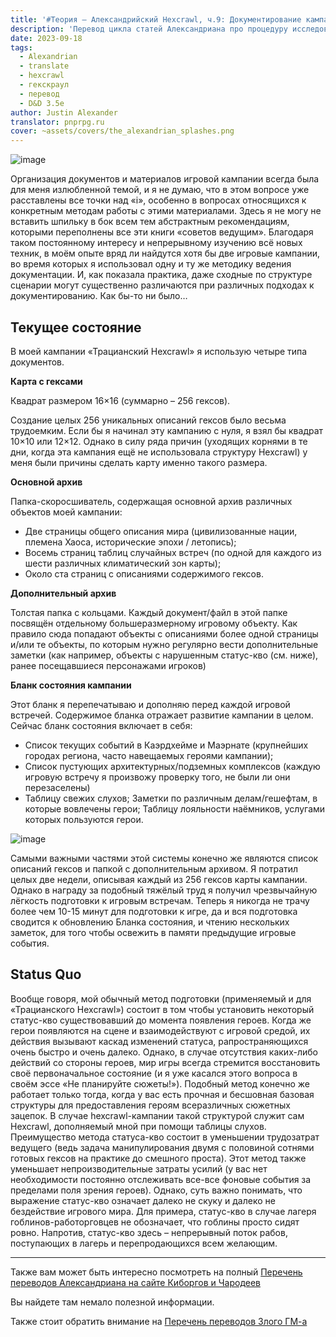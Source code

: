 ```yaml
---
title: '#Теория — Александрийский Hexcrawl, ч.9: Документирование кампании (перевод)'
description: 'Перевод цикла статей Александриана про процедуру исследования гексов в третьей редакции D&D #alexandrian #hexcrawl #dnd3e #translate'
date: 2023-09-18
tags:
  - Alexandrian
  - translate
  - hexcrawl
  - гекскраул
  - перевод
  - D&D 3.5e
author: Justin Alexander
translator: pnprpg.ru
cover: ~assets/covers/the_alexandrian_splashes.png
---
```


![image](https://cyborgsandmages.com/images/hexcrawl-9-1.jpg)

Организация документов и материалов игровой кампании всегда была для меня излюбленной темой, и я не думаю, что в этом вопросе уже расставлены все точки над «i», особенно в вопросах относящихся к конкретным методам работы с этими материалами.
Здесь я не могу не вставить шпильку в бок всем тем абстрактным рекомендациям, которыми переполнены все эти книги «советов ведущим».
Благодаря таком постоянному интересу и непрерывному изучению всё новых техник, в моём опыте вряд ли найдутся хотя бы две игровые кампании, во время которых я использовал одну и ту же методику ведения документации. И, как показала практика, даже сходные по структуре сценарии могут существенно различаются при различных подходах к документированию. Как бы-то ни было…

## Текущее состояние

В моей кампании «Трацианский Hexcrawl» я использую четыре типа документов.

**Карта с гексами**

Квадрат размером 16×16 (суммарно – 256 гексов).

Создание целых 256 уникальных описаний гексов было весьма трудоемким. Если бы я начинал эту кампанию с нуля, я взял бы квадрат 10×10 или 12×12. Однако в силу ряда причин (уходящих корнями в те дни, когда эта кампания ещё не использовала структуру Hexcrawl) у меня были причины сделать карту именно такого размера.

**Основной архив**

Папка-скоросшиватель, содержащая основной архив различных объектов моей кампании:

- Две страницы общего описания мира (цивилизованные нации, племена Хаоса, исторические эпохи / летопись);
- Восемь страниц таблиц случайных встреч (по одной для каждого из шести различных климатический зон карты);
- Около ста страниц с описаниями содержимого гексов.

**Дополнительный архив**

Толстая папка с кольцами. Каждый документ/файл в этой папке посвящён отдельному большеразмерному игровому объекту. Как правило сюда попадают объекты с описаниями более одной страницы и/или те объекты, по которым нужно регулярно вести дополнительные заметки (как например, объекты с нарушенным статус-кво (см. ниже), ранее посещавшиеся персонажами игроков)

**Бланк состояния кампании**

Этот бланк я перепечатываю и дополняю перед каждой игровой встречей. Содержимое бланка отражает развитие кампании в целом.
Сейчас бланк состояния включает в себя:

- Список текущих событий в Каэрдхейме и Маэрнате (крупнейших городах региона, часто навещаемых героями кампании);
- Список пустующих архитектурных/подземных комплексов (каждую игровую встречу я произвожу проверку того, не были ли они перезаселены)
- Таблицу свежих слухов;
  Заметки по различным делам/гешефтам, в которые вовлечены герои;
  Таблицу лояльности наёмников, услугами которых пользуются герои.

![image](https://cyborgsandmages.com/images/hexcrawl-9-2.jpg)

Самыми важными частями этой системы конечно же являются список описаний гексов и папкой с дополнительным архивом. Я потратил целых две недели, описывая каждый из 256 гексов карты кампании. Однако в награду за подобный тяжёлый труд я получил чрезвычайную лёгкость подготовки к игровым встречам. Теперь я никогда не трачу более чем 10-15 минут для подготовки к игре, да и вся подготовка сводится к обновлению Бланка состояния, и чтению нескольких заметок, для того чтобы освежить в памяти предыдущие игровые события.

## Status Quo

Вообще говоря, мой обычный метод подготовки (применяемый и для «Трацианского Hexcrawl») состоит в том чтобы установить некоторый статус-кво существовавший до момента появления героев. Когда же герои появляются на сцене и взаимодействуют с игровой средой, их действия вызывают каскад изменений статуса, рапространяющихся очень быстро и очень далеко. Однако, в случае отсутствия каких-либо действий со стороны героев, мир игры всегда стремится восстановить своё первоначальное состояние (и я уже касался этого вопроса в своём эссе «Не планируйте сюжеты!»). Подобный метод конечно же работает только тогда, когда у вас есть прочная и бесшовная базовая структуры для предоставления героям всеразличных сюжетных зацепок. В случае hexcrawl-кампании такой структурой служит сам Hexcrawl, дополняемый мной при помощи таблицы слухов. Преимущество метода статуса-кво состоит в уменьшении трудозатрат ведущего (ведь задача манипулирования двумя с половиной сотнями готовых гексов на практике до смешного проста). Этот метод также уменьшает непроизводительные затраты усилий (у вас нет необходимости постоянно отслеживать все-все фоновые события за пределами поля зрения героев). Однако, суть важно понимать, что выражение статус-кво означает далеко не скуку и далеко не бездействие игрового мира.
Для примера, статус-кво в случае лагеря гоблинов-работорговцев не обозначает, что гоблины просто сидят ровно. Напротив, статус-кво здесь – непрерывный поток рабов, поступающих в лагерь и перепродающихся всем желающим.

---

Также вам может быть интересно посмотреть на полный
[Перечень переводов Александриана на сайте Киборгов и Чародеев](https://cyborgsandmages.com/posts/translations/alexandrian-index)

Вы найдете там немало полезной информации.

Также стоит обратить внимание на [Перечень переводов Злого ГМ-а](https://cyborgsandmages.com/posts/translations/angrygm-index)
